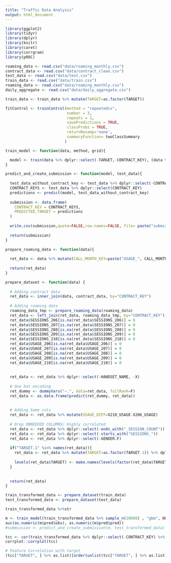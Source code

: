 ```yaml
---
title: "Traffic Data Analysis"
output: html_document
---
```


```r
library(ggplot2)
library(tidyr)
library(dplyr)
library(knitr)
library(caret)
library(corrgram)
library(pROC)
```

```r
roaming_data <- read.csv("data/roaming_monthly.csv")
contract_data <- read.csv("data/contract_clean.csv")
test_data <- read.csv("data/test.csv")
train_data <- read.csv("data/train.csv")
roaming_data <- read.csv("data/roaming_monthly.csv")
daily_aggregate <- read.csv("data/daily_aggregate.csv")

train_data <- train_data %>% mutate(TARGET=as.factor(TARGET)) 
```

```r
fitControl <- trainControl(method = "repeatedcv",
                           number = 3,
                           repeats = 1,
                           savePredictions = TRUE,
                           classProbs = TRUE,
                           returnResamp='none',
                           summaryFunction= twoClassSummary
                          )

train_model <- function(data, method, grid){

  model <- train(data %>% dplyr::select(-TARGET,-CONTRACT_KEY), (data %>% dplyr::select(TARGET))[,1], method=method, trControl = fitControl, tuneGrid = grid, metric="ROC",  preProc = c("center", "scale"))
}

predict_and_create_submission <- function(model, test_data){
  
  test_data_without_contract_key <- test_data %>% dplyr::select(-CONTRACT_KEY)
  CONTRACT_KEYS <- test_data %>% dplyr::select(CONTRACT_KEY)
  predictions <- predict(model, test_data_without_contract_key)
  
  submission <- data.frame(
    CONTRACT_KEY = CONTRACT_KEYS,
    PREDICTED_TARGET = predictions
  )
  
  write.csv(submission,quote=FALSE,row.names=FALSE, file= paste("submissions/", Sys.time(), ".csv", sep=""))
  
  return(submission)
}
```

```r
prepare_roaming_data <- function(data){
  
  ret_data <- data %>% mutate(CALL_MONTH_KEY=paste("USAGE_", CALL_MONTH_KEY, sep="")) %>% spread(CALL_MONTH_KEY, USAGE, 0) %>% mutate(SESSIONS_206 = ifelse(USAGE_206 > 0, SESSION_COUNT, 0),SESSIONS_207 = ifelse(USAGE_207 > 0, SESSION_COUNT, 0),SESSIONS_208 = ifelse(USAGE_208 > 0, SESSION_COUNT, 0),SESSIONS_209 = ifelse(USAGE_209 > 0, SESSION_COUNT, 0),SESSIONS_210 = ifelse(USAGE_210 > 0, SESSION_COUNT, 0)) %>% ddply(.(CONTRACT_KEY), summarize, USAGE_206=sum(USAGE_206), USAGE_207=sum(USAGE_207), USAGE_208=sum(USAGE_208), USAGE_209=sum(USAGE_209), USAGE_210=sum(USAGE_210), SESSIONS_206=sum(SESSIONS_206), SESSIONS_207=sum(SESSIONS_207), SESSIONS_208=sum(SESSIONS_208), SESSIONS_209=sum(SESSIONS_209), SESSIONS_210=sum(SESSIONS_210))
  
  return(ret_data)
}

```

```r
prepare_dataset <- function(data) {
  
  # Adding contract data
  ret_data <- inner_join(data, contract_data, by="CONTRACT_KEY") 
  
  # Adding roaming data
  roaming_data_tmp <- prepare_roaming_data(roaming_data)
  ret_data <- left_join(ret_data, roaming_data_tmp, by="CONTRACT_KEY")
  ret_data$SESSIONS_206[is.na(ret_data$SESSIONS_206)] = 0
  ret_data$SESSIONS_207[is.na(ret_data$SESSIONS_207)] = 0
  ret_data$SESSIONS_208[is.na(ret_data$SESSIONS_208)] = 0
  ret_data$SESSIONS_209[is.na(ret_data$SESSIONS_209)] = 0
  ret_data$SESSIONS_210[is.na(ret_data$SESSIONS_210)] = 0
  ret_data$USAGE_206[is.na(ret_data$USAGE_206)] = 0
  ret_data$USAGE_207[is.na(ret_data$USAGE_207)] = 0
  ret_data$USAGE_208[is.na(ret_data$USAGE_208)] = 0
  ret_data$USAGE_209[is.na(ret_data$USAGE_209)] = 0
  ret_data$USAGE_210[is.na(ret_data$USAGE_210)] = 0
  
  
  ret_data <- ret_data %>% dplyr::select(-HANDSET_NAME, -X)
  
  # One hot encoding
  ret_dummy <- dummyVars("~.", data=ret_data, fullRank=F)
  ret_data <- as.data.frame(predict(ret_dummy, ret_data))
  
  
  # Adding Some cols
  ret_data <- ret_data %>% mutate(USAGE_DIFF=X210_USAGE-X206_USAGE)
  
  # Drop UNNEEDED COLUMNS/ Highly correlated
  ret_data <- ret_data %>% dplyr::select(-ends_with("_SESSION_COUNT"))
  ret_data <- ret_data %>% dplyr::select(-starts_with("SESSIONS_"))
  ret_data <- ret_data %>% dplyr::select(-GENDER.F)
  
  if("TARGET.1" %in% names(ret_data)){
    ret_data <- ret_data %>% mutate(TARGET=as.factor(TARGET.1)) %>% dplyr::select(-TARGET.1,-TARGET.0)
    
    levels(ret_data$TARGET) <- make.names(levels(factor(ret_data$TARGET)))
  }
  
  
  return(ret_data)
}

train_transformed_data <- prepare_dataset(train_data)
test_transformed_data <- prepare_dataset(test_data)

train_transformed_data %>%str
```

```r
m <- train_model(train_transformed_data %>% sample_n(20000) , "gbm", NULL)
auc(as.numeric(m$pred$obs), as.numeric(m$pred$pred))
#submission <- predict_and_create_submission(m, test_transformed_data)
```

```r
tcc <- cor(train_transformed_data %>% dplyr::select(-CONTRACT_KEY) %>% mutate(TARGET=as.numeric(TARGET)))
corrplot::corrplot(tcc)

# Feature Correlation with target
(tcc["TARGET", ] %>% as.list)[order(unlist(tcc["TARGET", ] %>% as.list),decreasing=TRUE)]
```